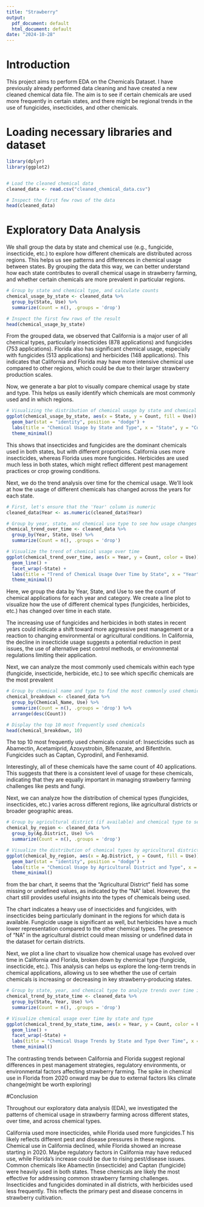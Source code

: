 ```yaml
---
title: "Strawberry"
output:
  pdf_document: default
  html_document: default
date: "2024-10-28"
---
```


# Introduction

This project aims to perform EDA on the Chemicals Dataset. I have previously already performed data cleaning and have created a new cleaned chemical data file. The aim is to see if certain chemicals are used more frequently in certain states, and there might be regional trends in the use of fungicides, insecticides, and other chemicals.

# Loading necessary libraries and dataset

```r
library(dplyr)
library(ggplot2)


# Load the cleaned chemical data
cleaned_data <- read.csv("cleaned_chemical_data.csv")

# Inspect the first few rows of the data
head(cleaned_data)
```

# Exploratory Data Analysis


We shall group the data by state and chemical use (e.g., fungicide, insecticide, etc.) to explore how different chemicals are distributed across regions. This helps us see patterns and differences in chemical usage between states.
By grouping the data this way, we can better understand how each state contributes to overall chemical usage in strawberry farming, and whether certain chemicals are more prevalent in particular regions. 
```r
# Group by state and chemical type, and calculate counts
chemical_usage_by_state <- cleaned_data %>%
  group_by(State, Use) %>%
  summarize(Count = n(), .groups = 'drop')

# Inspect the first few rows of the result
head(chemical_usage_by_state)
```

From the grouped data, we observed that California is a major user of all chemical types, particularly insecticides (878 applications) and fungicides (753 applications). Florida also has significant chemical usage, especially with fungicides (513 applications) and herbicides (148 applications). This indicates that California and Florida may have more intensive chemical use compared to other regions, which could be due to their larger strawberry production scales.



Now, we generate a bar plot to visually compare chemical usage by state and type. This helps us easily identify which chemicals are most commonly used and in which regions.



```r
# Visualizing the distribution of chemical usage by state and chemical type
ggplot(chemical_usage_by_state, aes(x = State, y = Count, fill = Use)) +
  geom_bar(stat = "identity", position = "dodge") +
  labs(title = "Chemical Usage by State and Type", x = "State", y = "Count") +
  theme_minimal()

```
This shows that insecticides and fungicides are the dominant chemicals used in both states, but with different proportions. California uses more insecticides, whereas Florida uses more fungicides. Herbicides are used much less in both states, which might reflect different pest management practices or crop growing conditions.



Next, we do the trend analysis over time for the chemical usage. We’ll look at how the usage of different chemicals has changed across the years for each state.
```r
# First, let's ensure that the 'Year' column is numeric
cleaned_data$Year <- as.numeric(cleaned_data$Year)

# Group by year, state, and chemical use type to see how usage changes over time
chemical_trend_over_time <- cleaned_data %>%
  group_by(Year, State, Use) %>%
  summarize(Count = n(), .groups = 'drop')

# Visualize the trend of chemical usage over time
ggplot(chemical_trend_over_time, aes(x = Year, y = Count, color = Use)) +
  geom_line() +
  facet_wrap(~State) +
  labs(title = "Trend of Chemical Usage Over Time by State", x = "Year", y = "Count of Applications") +
  theme_minimal()

```
Here, we group the data by Year, State, and Use to see the count of chemical applications for each year and category.
We create a line plot to visualize how the use of different chemical types (fungicides, herbicides, etc.) has changed over time in each state.

The increasing use of fungicides and herbicides in both states in recent years could indicate a shift toward more aggressive pest management or a reaction to changing environmental or agricultural conditions.
In California, the decline in insecticide usage suggests a potential reduction in pest issues, the use of alternative pest control methods, or environmental regulations limiting their application.



Next, we can analyze the most commonly used chemicals within each type (fungicide, insecticide, herbicide, etc.) to see which specific chemicals are the most prevalent
```r
# Group by chemical name and type to find the most commonly used chemicals
chemical_breakdown <- cleaned_data %>%
  group_by(Chemical_Name, Use) %>%
  summarize(Count = n(), .groups = 'drop') %>%
  arrange(desc(Count))

# Display the top 10 most frequently used chemicals
head(chemical_breakdown, 10)
```
The top 10 most frequently used chemicals consist of:
Insecticides such as Abamectin, Acetamiprid, Azoxystrobin, Bifenazate, and Bifenthrin.
Fungicides such as Captan, Cyprodinil, and Fenhexamid.

Interestingly, all of these chemicals have the same count of 40 applications. This suggests that there is a consistent level of usage for these chemicals, indicating that they are equally important in managing strawberry farming challenges like pests and fungi.

Next, we can analyze how the distribution of chemical types (fungicides, insecticides, etc.) varies across different regions, like agricultural districts or broader geographic areas.
```r
# Group by agricultural district (if available) and chemical type to see the distribution
chemical_by_region <- cleaned_data %>%
  group_by(Ag.District, Use) %>%
  summarize(Count = n(), .groups = 'drop')

# Visualize the distribution of chemical types by agricultural district
ggplot(chemical_by_region, aes(x = Ag.District, y = Count, fill = Use)) +
  geom_bar(stat = "identity", position = "dodge") +
  labs(title = "Chemical Usage by Agricultural District and Type", x = "Agricultural District", y = "Count") +
  theme_minimal()


```
from the bar chart, it seems that the "Agricultural District" field has some missing or undefined values, as indicated by the "NA" label. However, the chart still provides useful insights into the types of chemicals being used.

The chart indicates a heavy use of insecticides and fungicides, with insecticides being particularly dominant in the regions for which data is available.
Fungicide usage is significant as well, but herbicides have a much lower representation compared to the other chemical types.
The presence of "NA" in the agricultural district could mean missing or undefined data in the dataset for certain districts.


Next, we plot a line chart to visualize how chemical usage has evolved over time in California and Florida, broken down by chemical type (fungicide, insecticide, etc.). This analysis can helps us explore the long-term trends in chemical applications, allowing us to see whether the use of certain chemicals is increasing or decreasing in key strawberry-producing states.
```r
# Group by state, year, and chemical type to analyze trends over time in each state
chemical_trend_by_state_time <- cleaned_data %>%
  group_by(State, Year, Use) %>%
  summarize(Count = n(), .groups = 'drop')

# Visualize chemical usage over time by state and type
ggplot(chemical_trend_by_state_time, aes(x = Year, y = Count, color = Use)) +
  geom_line() +
  facet_wrap(~State) +
  labs(title = "Chemical Usage Trends by State and Type Over Time", x = "Year", y = "Count") +
  theme_minimal()


```

The contrasting trends between California and Florida suggest regional differences in pest management strategies, regulatory environments, or environmental factors affecting strawberry farming.
The spike in chemical use in Florida from 2020 onward may be due to external factors liks climate change(might be worth exploring)


#Conclusion

Throughout our exploratory data analysis (EDA), we investigated the patterns of chemical usage in strawberry farming across different states, over time, and across chemical types.

California used more insecticides, while Florida used more fungicides.T his likely reflects different pest and disease pressures in these regions.
Chemical use in California declined, while Florida showed an increase starting in 2020. Maybe regulatory factors in California may have reduced use, while Florida's increase could be due to rising pest/disease issues.
Common chemicals like Abamectin (insecticide) and Captan (fungicide) were heavily used in both states. These chemicals are likely the most effective for addressing common strawberry farming challenges.
Insecticides and fungicides dominated in all districts, with herbicides used less frequently. This reflects the primary pest and disease concerns in strawberry cultivation.
